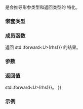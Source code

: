{{cpp/title|logical_or&lt;void&gt;}}
{{cpp/utility/functional/navbar}}
{{ddcl|header=functional|since=c++14|
template&lt;&gt;
class logical_or&lt;void&gt;;
}}

{{c/core|std::logical_or&lt;void&gt;}} 是会推导形参类型和返回类型的 {{lc|std::logical_or}} 特化。

===嵌套类型===
{{dsc begin}}
{{dsc hitem|嵌套类型|定义}}
{{dsc|{{tt|is_transparent}}|[[cpp/utility/functional#透明函数对象|未指定]]}}
{{dsc end}}

===成员函数===
{{dsc begin}}
{{dsc mem fun|cpp/utility/functional/logical_or_void|title=operator()|inlinemem=true|对 {{c|lhs}} 和 {{c|rhs}} 应用 {{tt|operator&lt;nowiki&gt;||&lt;/nowiki&gt;}}}}
{{dsc end}}

{{member|{{small|std::logical_or&lt;void&gt;::}}operator()|2=
{{ddcl|1=
template&lt; class T, class U &gt;
constexpr auto operator()( T&amp;&amp; lhs, U&amp;&amp; rhs ) const
    -&gt; decltype(std::forward&lt;T&gt;(lhs) {{!!}} std::forward&lt;U&gt;(rhs));
}}

返回 {{c|std::forward&lt;T&gt;(lhs) {{!!}} std::forward&lt;U&gt;(rhs)}} 的结果。

===参数===
{{par begin}}
{{par|lhs, rhs|要逻辑或的值}}
{{par end}}

===返回值===
{{c|std::forward&lt;T&gt;(lhs) {{!!}} std::forward&lt;U&gt;(rhs)}}。
}}

===示例===
{{example}}

{{langlinks|en|ja|ru}}